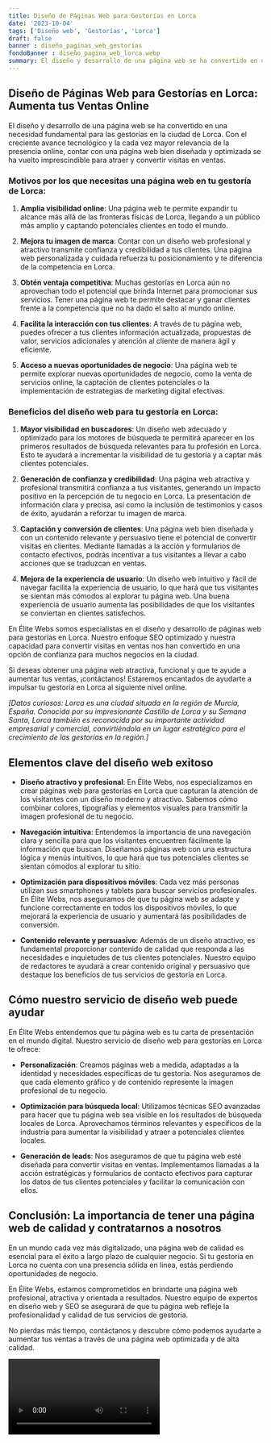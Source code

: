 ```yaml
---
title: Diseño de Páginas Web para Gestorías en Lorca
date: '2023-10-04'
tags: ['Diseño web', 'Gestorías', 'Lorca']
draft: false
banner : diseño_paginas_web_gestorías
fondoBanner : diseño_pagina_web_lorca.webp
summary: El diseño y desarrollo de una página web se ha convertido en una necesidad fundamental para las gestorías en la ciudad de Lorca. Con el creciente avance tecnológico y la cada vez mayor relevancia de la presencia online, contar con una página web bien diseñada y optimizada se ha vuelto imprescindible para atraer y convertir visitas en ventas.
---
```


## **Diseño de Páginas Web para Gestorías en Lorca: Aumenta tus Ventas Online**

El diseño y desarrollo de una página web se ha convertido en una necesidad fundamental para las gestorías en la ciudad de Lorca. Con el creciente avance tecnológico y la cada vez mayor relevancia de la presencia online, contar con una página web bien diseñada y optimizada se ha vuelto imprescindible para atraer y convertir visitas en ventas.

### **Motivos por los que necesitas una página web en tu gestoría de Lorca:**

1. **Amplia visibilidad online**: Una página web te permite expandir tu alcance más allá de las fronteras físicas de Lorca, llegando a un público más amplio y captando potenciales clientes en todo el mundo.

2. **Mejora tu imagen de marca**: Contar con un diseño web profesional y atractivo transmite confianza y credibilidad a tus clientes. Una página web personalizada y cuidada refuerza tu posicionamiento y te diferencia de la competencia en Lorca.

3. **Obtén ventaja competitiva**: Muchas gestorías en Lorca aún no aprovechan todo el potencial que brinda Internet para promocionar sus servicios. Tener una página web te permite destacar y ganar clientes frente a la competencia que no ha dado el salto al mundo online.

4. **Facilita la interacción con tus clientes**: A través de tu página web, puedes ofrecer a tus clientes información actualizada, propuestas de valor, servicios adicionales y atención al cliente de manera ágil y eficiente.

5. **Acceso a nuevas oportunidades de negocio**: Una página web te permite explorar nuevas oportunidades de negocio, como la venta de servicios online, la captación de clientes potenciales o la implementación de estrategias de marketing digital efectivas.

### **Beneficios del diseño web para tu gestoría en Lorca:**

1. **Mayor visibilidad en buscadores**: Un diseño web adecuado y optimizado para los motores de búsqueda te permitirá aparecer en los primeros resultados de búsqueda relevantes para tu profesión en Lorca. Esto te ayudará a incrementar la visibilidad de tu gestoría y a captar más clientes potenciales.

2. **Generación de confianza y credibilidad**: Una página web atractiva y profesional transmitirá confianza a tus visitantes, generando un impacto positivo en la percepción de tu negocio en Lorca. La presentación de información clara y precisa, así como la inclusión de testimonios y casos de éxito, ayudarán a reforzar tu imagen de marca.

3. **Captación y conversión de clientes**: Una página web bien diseñada y con un contenido relevante y persuasivo tiene el potencial de convertir visitas en clientes. Mediante llamadas a la acción y formularios de contacto efectivos, podrás incentivar a tus visitantes a llevar a cabo acciones que se traduzcan en ventas.

4. **Mejora de la experiencia de usuario**: Un diseño web intuitivo y fácil de navegar facilita la experiencia de usuario, lo que hará que tus visitantes se sientan más cómodos al explorar tu página web. Una buena experiencia de usuario aumenta las posibilidades de que los visitantes se conviertan en clientes satisfechos.

En Élite Webs somos especialistas en el diseño y desarrollo de páginas web para gestorías en Lorca. Nuestro enfoque SEO optimizado y nuestra capacidad para convertir visitas en ventas nos han convertido en una opción de confianza para muchos negocios en la ciudad.

Si deseas obtener una página web atractiva, funcional y que te ayude a aumentar tus ventas, ¡contáctanos! Estaremos encantados de ayudarte a impulsar tu gestoría en Lorca al siguiente nivel online.

*[Datos curiosos: Lorca es una ciudad situada en la región de Murcia, España. Conocida por su impresionante Castillo de Lorca y su Semana Santa, Lorca también es reconocida por su importante actividad empresarial y comercial, convirtiéndola en un lugar estratégico para el crecimiento de las gestorías en la región.]*

<GifSeo />

<Cta />

## Elementos clave del diseño web exitoso

- **Diseño atractivo y profesional**: En Élite Webs, nos especializamos en crear páginas web para gestorías en Lorca que capturan la atención de los visitantes con un diseño moderno y atractivo. Sabemos cómo combinar colores, tipografías y elementos visuales para transmitir la imagen profesional de tu negocio.

- **Navegación intuitiva**: Entendemos la importancia de una navegación clara y sencilla para que los visitantes encuentren fácilmente la información que buscan. Diseñamos páginas web con una estructura lógica y menús intuitivos, lo que hará que tus potenciales clientes se sientan cómodos al explorar tu sitio.

- **Optimización para dispositivos móviles**: Cada vez más personas utilizan sus smartphones y tablets para buscar servicios profesionales. En Élite Webs, nos aseguramos de que tu página web se adapte y funcione correctamente en todos los dispositivos móviles, lo que mejorará la experiencia de usuario y aumentará las posibilidades de conversión.

- **Contenido relevante y persuasivo**: Además de un diseño atractivo, es fundamental proporcionar contenido de calidad que responda a las necesidades e inquietudes de tus clientes potenciales. Nuestro equipo de redactores te ayudará a crear contenido original y persuasivo que destaque los beneficios de tus servicios de gestoría en Lorca.

## Cómo nuestro servicio de diseño web puede ayudar

En Élite Webs entendemos que tu página web es tu carta de presentación en el mundo digital. Nuestro servicio de diseño web para gestorías en Lorca te ofrece:

- **Personalización**: Creamos páginas web a medida, adaptadas a la identidad y necesidades específicas de tu gestoría. Nos aseguramos de que cada elemento gráfico y de contenido represente la imagen profesional de tu negocio.

- **Optimización para búsqueda local**: Utilizamos técnicas SEO avanzadas para hacer que tu página web sea visible en los resultados de búsqueda locales de Lorca. Aprovechamos términos relevantes y específicos de la industria para aumentar la visibilidad y atraer a potenciales clientes locales.

- **Generación de leads**: Nos aseguramos de que tu página web esté diseñada para convertir visitas en ventas. Implementamos llamadas a la acción estratégicas y formularios de contacto efectivos para capturar los datos de tus clientes potenciales y facilitar la comunicación con ellos.

## Conclusión: La importancia de tener una página web de calidad y contratarnos a nosotros

En un mundo cada vez más digitalizado, una página web de calidad es esencial para el éxito a largo plazo de cualquier negocio. Si tu gestoría en Lorca no cuenta con una presencia sólida en línea, estás perdiendo oportunidades de negocio.

En Élite Webs, estamos comprometidos en brindarte una página web profesional, atractiva y orientada a resultados. Nuestro equipo de expertos en diseño web y SEO se asegurará de que tu página web refleje la profesionalidad y calidad de tus servicios de gestoría.

No pierdas más tiempo, contáctanos y descubre cómo podemos ayudarte a aumentar tus ventas a través de una página web optimizada y de alta calidad.

<Video />

<CtaBot job='Gestorías' city='Lorca'/>

<Gmaps query='Lorca+españa+maps' />
